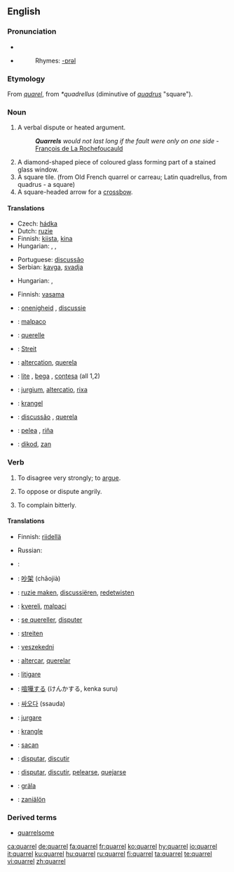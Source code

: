 ==English==

===Pronunciation===
*{{IPA|/ˈkwɒrəl/}}
*{{SAMPA|/"kwQr@l/}}
*:Rhymes: [[Rhymes:English:-ɒrəl|-ɒrəl]]

===Etymology===
From {{OF.}} ''[[quarel]]'', from {{VL.}} ''*quadrellus'' (diminutive of ''[[quadrus]]'' "square").

===Noun===
{{en-noun}}
{{wikipedia}}
# A verbal dispute or heated argument.
#:'''''Quarrels''' would not last long if the fault were only on one side'' - [[q:François de La Rochefoucauld|François de La Rochefoucauld]]
# A diamond-shaped piece of coloured glass forming part of a stained glass window.
# A square tile. (from Old French quarrel or carreau;  Latin quadrellus, from quadrus - a square)
# A square-headed arrow for a [[crossbow]].

====Translations====
{{trans-top|verbal dispute or heated argument}}
*Czech: [[hádka]] {{f}}
*Dutch: [[ruzie]] {{f}}
*Finnish: [[kiista]], [[kina]]
*Hungarian: {{t|hu|veszekedés}}, {{t|hu|perpatvar}}, {{t|hu|vita}}
{{trans-mid}}
*Portuguese: [[discussão]] {{f}}
*Serbian: [[kavga]], [[svadja]]
{{trans-bottom}}

{{trans-top|a diamond-shaped piece of coloured glass forming part of a stained glass window}}
{{trans-mid}}
{{trans-bottom}}

{{trans-top|a square tile}}
*Hungarian: {{t|hu|burkolólap}}, {{t|hu|mozaiklap}}
{{trans-mid}}
{{trans-bottom}}

{{trans-top|a square-headed arrow for a crossbow}}
*Finnish: [[vasama]]
{{trans-mid}}
{{trans-bottom}}

{{checktrans-top}}
*{{ttbc|Dutch}}: [[onenigheid]] {{f}}, [[discussie]] {{f}}
*{{ttbc|Esperanto}}: [[malpaco]]
*{{ttbc|French}}: [[querelle]] {{f}}
*{{ttbc|German}}: [[Streit]] {{m}}
*{{ttbc|Interlingua}}: [[altercation]], [[querela]]
*{{ttbc|Italian}}: [[lite]] {{f}}, [[bega]] {{f}}, [[contesa]] {{f}} (all 1,2)
{{checktrans-mid}}
*{{ttbc|Latin}}: [[jurgium]], [[altercatio]], [[rixa]]
*{{ttbc|Norwegian}}: [[krangel]]
*{{ttbc|Portuguese}}: [[discussão]] {{f}}, [[querela]] {{f}}
*{{ttbc|Spanish}}: [[pelea]] {{f}}, [[riña]] {{f}}
*{{ttbc|Volapük}}: [[dikod]], [[zan]]
{{checktrans-bottom}}

===Verb===
{{en-verb|quarrels|quarreling|quarreled}}

# To disagree very strongly; to [[argue]].
# {{rfd-redundant}} To oppose or dispute angrily.
# {{rfv-sense}} To complain bitterly.

====Translations====
{{trans-top|To disagree very strongly}}
*Finnish: [[riidellä]]
{{trans-mid}}
*Russian: {{t|ru|ссориться|sc=Cyrl|tr=ssórit’s’a}} {{impf}}
{{trans-bottom}}

{{checktrans-top}}
*{{ttbc|Arabic}}: {{ARchar|[[تخاصم]]}} {{IPAchar|(taxáʂʂama)}}
*{{ttbc|Chinese}}: [[吵架]] (chǎojià)
*{{ttbc|Dutch}}: [[ruzie maken]], [[discussiëren]], [[redetwisten]]
*{{ttbc|Esperanto}}: [[kvereli]], [[malpaci]]
*{{ttbc|French}}: [[quereller|se quereller]], [[disputer]]
*{{ttbc|German}}: [[streiten]]
*{{ttbc|Hungarian}}: [[veszekedni]]
*{{ttbc|Interlingua}}: [[altercar]], [[querelar]]
*{{ttbc|Italian}}: [[litigare]]
{{checktrans-mid}}
*{{ttbc|Japanese}}: [[喧嘩する]] (けんかする, kenka suru)
*{{ttbc|Korean}}: [[싸오다]] (ssauda)
*{{ttbc|Latin}}: [[jurgare]]
*{{ttbc|Norwegian}}: [[krangle]]
*{{ttbc|Old English}}: [[sacan]]
*{{ttbc|Portuguese}}: [[disputar]], [[discutir]]
*{{ttbc|Spanish}}: [[disputar]], [[discutir]], [[pelearse]], [[quejarse]]
*{{ttbc|Swedish}}: [[gräla]]
*{{ttbc|Volapük}}: [[zaniälön]]
{{checktrans-bottom}}

===Derived terms===
*[[quarrelsome]]

[[ca:quarrel]]
[[de:quarrel]]
[[fa:quarrel]]
[[fr:quarrel]]
[[ko:quarrel]]
[[hy:quarrel]]
[[io:quarrel]]
[[it:quarrel]]
[[ku:quarrel]]
[[hu:quarrel]]
[[ru:quarrel]]
[[fi:quarrel]]
[[ta:quarrel]]
[[te:quarrel]]
[[vi:quarrel]]
[[zh:quarrel]]